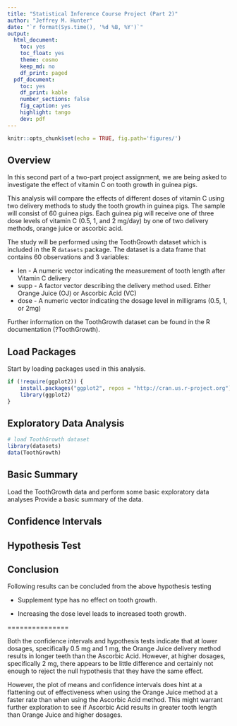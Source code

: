 ```yaml
---
title: "Statistical Inference Course Project (Part 2)"
author: "Jeffrey M. Hunter"
date: "`r format(Sys.time(), '%d %B, %Y')`"
output:
  html_document:
    toc: yes
    toc_float: yes
    theme: cosmo
    keep_md: no
    df_print: paged
  pdf_document:
    toc: yes
    df_print: kable
    number_sections: false
    fig_caption: yes
    highlight: tango
    dev: pdf
---
```


```r
knitr::opts_chunk$set(echo = TRUE, fig.path='figures/')
```

## Overview

In this second part of a two-part project assignment, we are being asked to
investigate the effect of vitamin C on tooth growth in guinea pigs.

This analysis will compare the effects of different doses of vitamin C using
two delivery methods to study the tooth growth in guinea pigs. The sample
will consist of 60 guinea pigs. Each guinea pig will receive one of three dose
levels of vitamin C (0.5, 1, and 2 mg/day) by one of two delivery methods,
orange juice or ascorbic acid.

The study will be performed using the ToothGrowth dataset which is included in
the R `datasets` package. The dataset is a data frame that contains 60
observations and 3 variables:

* len - A numeric vector indicating the measurement of tooth length after
        Vitamin C delivery
* supp - A factor vector describing the delivery method used. Either Orange
         Juice (OJ) or Ascorbic Acid (VC)
* dose - A numeric vector indicating the dosage level in milligrams
         (0.5, 1, or 2mg)

Further information on the ToothGrowth dataset can be found in the R
documentation (?ToothGrowth).

## Load Packages

Start by loading packages used in this analysis.

```r
if (!require(ggplot2)) {
    install.packages("ggplot2", repos = "http://cran.us.r-project.org")
    library(ggplot2)
}
```



## Exploratory Data Analysis






```r
# load ToothGrowth dataset
library(datasets)
data(ToothGrowth)
```

## Basic Summary

Load the ToothGrowth data and perform some basic exploratory data analyses Provide a basic summary of the data.

## Confidence Intervals


## Hypothesis Test


## Conclusion

Following results can be concluded from the above hypothesis testing

* Supplement type has no effect on tooth growth.

* Increasing the dose level leads to increased tooth growth.

===============

Both the confidence intervals and hypothesis tests indicate that at lower dosages, specifically 0.5 mg and 1 mg, the Orange Juice delivery method results in longer teeth than the Ascorbic Acid. However, at higher dosages, specifically 2 mg, there appears to be little difference and certainly not enough to reject the null hypothesis that they have the same effect.

However, the plot of means and confidence intervals does hint at a flattening out of effectiveness when using the Orange Juice method at a faster rate than when using the Ascorbic Acid method. This might warrant further exploration to see if Ascorbic Acid results in greater tooth length than Orange Juice and higher dosages.
